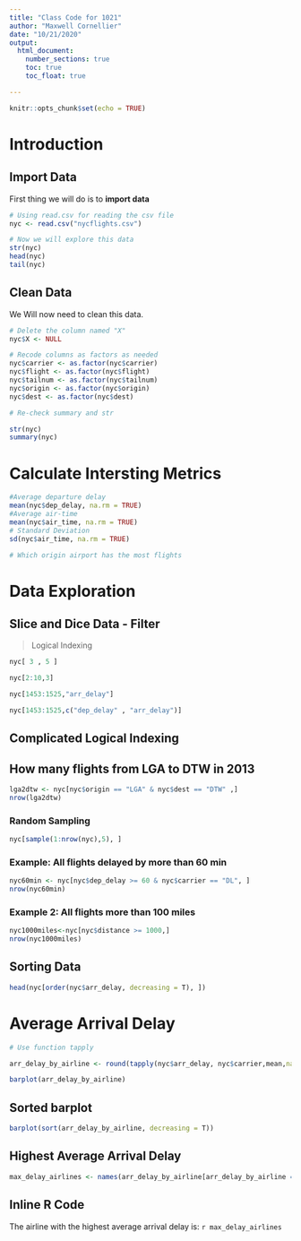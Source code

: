 ```yaml
---
title: "Class Code for 1021"
author: "Maxwell Cornellier"
date: "10/21/2020"
output: 
  html_document:  
    number_sections: true
    toc: true
    toc_float: true

---
```


```r
knitr::opts_chunk$set(echo = TRUE)
```

# Introduction

## Import Data

First thing we will do is to **import data**

```r
# Using read.csv for reading the csv file
nyc <- read.csv("nycflights.csv")

# Now we will explore this data
str(nyc)
head(nyc)
tail(nyc)

```

## Clean Data

We Will now need to clean this data.

```r
# Delete the column named "X"
nyc$X <- NULL

# Recode columns as factors as needed
nyc$carrier <- as.factor(nyc$carrier)
nyc$flight <- as.factor(nyc$flight)
nyc$tailnum <- as.factor(nyc$tailnum)
nyc$origin <- as.factor(nyc$origin)
nyc$dest <- as.factor(nyc$dest)

# Re-check summary and str

str(nyc)
summary(nyc)
```

# Calculate Intersting Metrics 

```r
#Average departure delay
mean(nyc$dep_delay, na.rm = TRUE)
#Average air-time
mean(nyc$air_time, na.rm = TRUE)
# Standard Deviation
sd(nyc$air_time, na.rm = TRUE)

# Which origin airport has the most flights
```

# Data Exploration

## Slice and Dice Data - Filter

> Logical Indexing 


```r
nyc[ 3 , 5 ]

nyc[2:10,3]

nyc[1453:1525,"arr_delay"]

nyc[1453:1525,c("dep_delay" , "arr_delay")]

```

## Complicated Logical Indexing 

## How many flights from LGA to DTW in 2013 

```r
lga2dtw <- nyc[nyc$origin == "LGA" & nyc$dest == "DTW" ,]
nrow(lga2dtw)
```

### Random Sampling 

```r
nyc[sample(1:nrow(nyc),5), ]
```

### Example: All flights delayed by more than 60 min

```r
nyc60min <- nyc[nyc$dep_delay >= 60 & nyc$carrier == "DL", ]
nrow(nyc60min)
```

### Example 2: All flights more than 100 miles 

```r
nyc1000miles<-nyc[nyc$distance >= 1000,]
nrow(nyc1000miles)
```

## Sorting Data

```r
head(nyc[order(nyc$arr_delay, decreasing = T), ])
```

# Average Arrival Delay 
```r
# Use function tapply 

arr_delay_by_airline <- round(tapply(nyc$arr_delay, nyc$carrier,mean,na.rm = T),2)

barplot(arr_delay_by_airline)
```

## Sorted barplot

```r

barplot(sort(arr_delay_by_airline, decreasing = T))
```

## Highest Average Arrival Delay 

```r

max_delay_airlines <- names(arr_delay_by_airline[arr_delay_by_airline == max(arr_delay_by_airline)])


```



## Inline R Code 

The airline with the highest average arrival delay is: `r max_delay_airlines`



